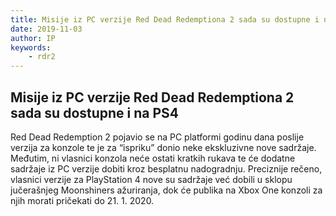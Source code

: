 ```yaml
---
title: Misije iz PC verzije Red Dead Redemptiona 2 sada su dostupne i na PS4
date: 2019-11-03
author: IP
keywords:
    - rdr2
---
```


## Misije iz PC verzije Red Dead Redemptiona 2 sada su dostupne i na PS4

Red Dead Redemption 2 pojavio se na PC platformi godinu dana poslije verzija za konzole te je za “ispriku” donio neke ekskluzivne nove sadržaje. 
Međutim, ni vlasnici konzola neće ostati kratkih rukava te će dodatne sadržaje iz PC verzije dobiti kroz besplatnu nadogradnju.
Preciznije rečeno, vlasnici verzije za PlayStation 4 nove su sadržaje već dobili u sklopu jučerašnjeg Moonshiners ažuriranja, 
dok će publika na Xbox One konzoli za njih morati pričekati do 21. 1. 2020.